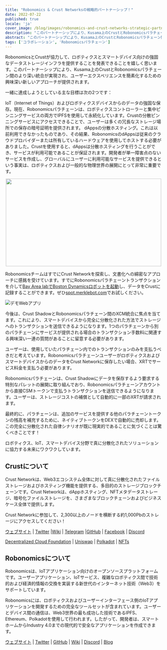 ```yaml
---
title: "Robonomics & Crust Networksの戦略的パートナーシップ！"
date: 2022-07-22
published: true
locale: 'ja'
cover_image: /blog/images/robonomics-and-crust-networks-strategic-partnership/cover.png
description: "このパートナーシップにより、Kusama上のCrustとRobonomicsパラチェーン間のより深い統合が実現され、ユーザーエクスペリエンスを簡素化するための興味深い新しいクロスチェーンコラボレーションが行われます。"
abstract: "このパートナーシップにより、Kusama上のCrustとRobonomicsパラチェーン間のより深い統合が実現され、ユーザーエクスペリエンスを簡素化するための興味深い新しいクロスチェーンコラボレーションが行われます。"
tags: ['コラボレーション', 'Robonomicsパラチェーン']
---
```



RobonomicsとCrustが協力して、ロボティクスとスマートデバイス向けの強固なデータストレージインフラを提供することを発表できることを嬉しく思います。このパートナーシップにより、Kusama上のCrustとRobonomicsパラチェーン間のより深い統合が実現され、ユーザーエクスペリエンスを簡素化するための興味深い新しいアプローチが提供されます。

一緒に達成しようとしている主な目標は次の2つです：

<RoboList>
    <RoboListItem>
        IoT（Internet of Things）およびロボティクスデバイスからのデータの強固な保存。現在、Robonomicsパラチェーンは、ロボティクスコントローラーと集中ピンニングサービスの両方でIPFSを使用して永続化しています。Crustの分散ピンニングサービスにアクセスできることで、ユーザーは多くの冗長なストレージ場所での保存の暗号証明を提供されます。
    </RoboListItem>
    <RoboListItem>
        dAppsの分散ホスティング。これは以前利用できなかったものであり、その結果、RobonomicsのdAppsは従来のクラウドプロバイダーまたは所有しているハードウェアを使用してホストする必要がありました。Crustを使用すると、dAppsは分散ホスティングを行うことができ、サービスが利用可能であることが保証されます。開発者が単一障害点のないサービスを作成し、グローバルにユーザーに利用可能なサービスを提供できるという事実は、ロボティクスおよび一般的な物理世界の展開にとって非常に重要です。
    </RoboListItem>
</RoboList>

<p align="center">
  <img width="500" height="282" src="/blog/images/robonomics-and-crust-networks-strategic-partnership/spot.gif" />
</p>

RobonomicsチームはすでにCrust Networkを探索し、文書化への綿密なアプローチに感銘を受けています。すでにRobonomicsパラチェーントランザクションを介して[Bay Area labでBoston Dynamicsロボットを起動](https://spot.merklebot.com)し、データをCrustに記録することができます。ぜひ[spot.merklebot.com](https://spot.merklebot.com)でお試しください。

![デモWebアプリ](/blog/images/robonomics-and-crust-networks-strategic-partnership/demo.png)

今後は、Crust ShadowとRobonomicsパラチェーン間のXCM統合に焦点を当てます。これにより、スマートデバイスから完全に分散化された方法でストレージへのトランザクションを送信できるようになります。1つのパラチェーンから別のパラチェーンにサービスが提供される場合のトランザクション手数料に関連する興味深い一連の質問があることに留意する必要があります。

ユーザーは、使用していたパラチェーン内でのトランザクションのみを支払うべきだと考えています。RobonomicsパラチェーンユーザーがロボティクスおよびスマートデバイスからのデータをCrust Networkに保存したい場合、XRTでサービス料金を支払う必要があります。

Robonomicsパラチェーンは、Crust Shadowにデータを保存するよう要求する特別なパレットの展開に取り組んでおり、Robonomicsパラチェーンアカウントから直接CSMトークンで支払うトランザクションを送信できるようになります。ユーザーは、ストレージコストの補償として自動的に一部のXRTが請求されます。

最終的に、パラチェーンは、追加のサービスを提供する他のパラチェーントークンの残高を補充するために、ネイティブトークンをDEXで自動的に売却します。この完全に分散化された自律シナリオが既に現実的であることに気づくことは驚くべきことです！

ロボティクス、IoT、スマートデバイス分野で真に分散化されたソリューションに協力する未来にワクワクしています。

## Crustについて

Crust Networkは、Web3エコシステム全体に対して真に分散化されたファイルストレージおよびホスティング機能を提供する、多目的のストレージブロックチェーンです。Crust Networkは、dAppホスティング、NFTメタデータストレージ、暗号化ファイルストレージを、さまざまなブロックチェーンおよびビジネスケース全体で提供します。

Crust Networkに参加して、2,300以上のノードを横断する約1,000Pbのストレージにアクセスしてください！

[ウェブサイト](https://crust.network/) | [Twitter](https://twitter.com/CommunityCrust) |[Wiki](https://wiki.crust.network/) | [Telegram](https://t.me/CrustNetwork) |[GitHub](https://github.com/crustio) | [Facebook](https://www.facebook.com/CrustNetwork/) | [Discord](https://discord.gg/wjDDpb5)

[Decentralized Cloud Foundation](https://decloudf.com/) | [Uniswap](https://medium.com/crustnetwork/decentralized-uniswap-interface-hosting-on-ipfs-18a78d1209ac) | [Polkadot](https://dotapps.io/) | [NFTs](https://medium.com/@bluna.io/bluna-future-of-metaverse-b7fc96fcff6a)

## Robonomicsについて

Robonomicsは、IoTアプリケーション向けのオープンソースプラットフォームです。ユーザーアプリケーション、IoTサービス、複雑なロボティクス間で技術的および経済的情報の交換を実装する新世代のインターネット技術（Web3）をサポートしています。

Robonomicsには、ロボティクスおよびユーザーインターフェース側のIoTアプリケーションを開発するための完全なツールセットが含まれています。ユーザーとデバイス間の通信は、Web3世界の最も成功した技術であるIPFS、Ethereum、Polkadotを使用して行われます。したがって、開発者は、スマートホームからIndustry 4.0までの現代的で安全なアプリケーションを作成できます。

[ウェブサイト](https://robonomics.network) | [Twitter](https://twitter.com/AIRA_Robonomics) | [GitHub](https://github.com/airalab/) | [Wiki](https://wiki.robonomics.network/en/) | [Discord](https://discord.gg/PuBEDkTzSx) | [Blog](https://robonomics.network/blog/)
